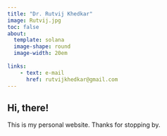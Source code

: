 ```yaml
---
title: "Dr. Rutvij Khedkar"
image: Rutvij.jpg
toc: false
about:
  template: solana
  image-shape: round
  image-width: 20em
  
links:
    - text: e-mail
      href: rutvijkhedkar@gmail.com
---
```


## Hi, there!

This is my personal website. Thanks for stopping by.
